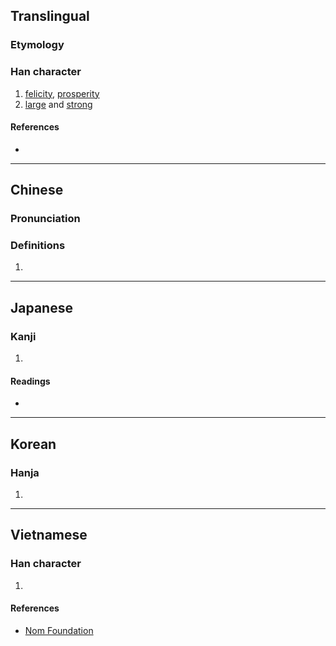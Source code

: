 {{character info/new}}
==Translingual==

===Etymology===
{{Han etyl}}

===Han character===
{{Han char|rn=30|rad=口|as=11|sn=14|four=47647|canj=JRRSE|ids=⿰古叚}}

# [[felicity]], [[prosperity]]
# [[large]] and [[strong]]

====References====
* {{Han ref|kx=0205.210|dkj=04190|dj=0428.150|hdz=10674.050|uh=560F|ud=22031|bh=E14C|bd=57676}}

----

==Chinese==
{{zh-forms}}

===Pronunciation===
{{zh-pron
|m=gǔ,jiǎ
|c=gaa2,gu2
|mn=kó͘
|mc=y
|oc=y
|ma=
|cat=n,a
}}

===Definitions===
{{zh-hanzi}}

# {{rfdef|lang=zh}}

----

==Japanese==

===Kanji===
{{ja-kanji|grade=|rs=口11}}

# {{defn|lang=ja|sort=口11}}

====Readings====
* {{ja-readings|on=[[か]] (ka), [[け]] (ke)|kun=[[さいわい]] (saiwai)}}

----

==Korean==

===Hanja===
{{ko-hanja|hangeul=[[하]], [[가]]|rv=ha, ga|mr=ha, ka}}

# {{defn|lang=ko|sort=口11}}

----

==Vietnamese==

===Han character===
{{vi-readings|rs=口11| hanviet = hỗ}}

# {{defn|lang=vi|sort=口11}}

====References====
*[http://nomfoundation.org/common/nom_details.php?codepoint=560f Nom Foundation]